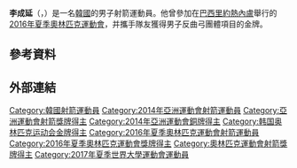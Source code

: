 {{MedalTableTop}}
{{MedalCountry|{{KOR}}}}
{{MedalSport|男子[[射箭|射箭]]}}
{{MedalCompetition|[[奧林匹克運動會|奧林匹克運動會]]}}
{{MedalGold|[[2016年夏季奧林匹克運動會|2016年 里約]]|[[2016年夏季奧林匹克運動會男子團體射箭比賽|男子團體]]}}
{{MedalCompetition|[[世界射箭錦標賽|世界射箭錦標賽]]}}
{{MedalGold|[[2013年世界射箭錦標賽|2013年 貝萊克]]|男子個人反曲弓}}
{{MedalBronze|[[2019年世界射箭錦標賽|2019年 斯海爾托亨博斯]]|男子團體反曲弓}}
{{MedalCompetition|[[亞洲運動會|亞洲運動會]]}}
{{MedalBronze|[[2014年亞洲運動會|2014年 仁川]]|[[2014年亞洲運動會射箭比賽|男子團體反曲弓]]}}
{{MedalCompetition|[[世界大學運動會|世界大學運動會]]}}
{{MedalGold|[[2015年夏季世界大學運動會|2015年 光州]]|[[2015年夏季世界大學運動會射箭比賽|男子個人反曲弓]]}}
{{MedalGold|[[2015年夏季世界大學運動會|2015年 光州]]|[[2015年夏季世界大學運動會射箭比賽|男子團體反曲弓]]}}
{{MedalGold|[[2015年夏季世界大學運動會|2015年 光州]]|[[2015年夏季世界大學運動會射箭比賽|混合團體反曲弓]]}}
{{MedalGold|[[2017年夏季世界大學運動會|2017年 臺北]]|[[2017年夏季世界大學運動會射箭比賽|男子個人反曲弓]]}}
{{MedalGold|[[2017年夏季世界大學運動會|2017年 臺北]]|[[2017年夏季世界大學運動會射箭比賽|男子團體反曲弓]]}}
{{MedalGold|[[2017年夏季世界大學運動會|2017年 臺北]]|[[2017年夏季世界大學運動會射箭比賽|混合團體反曲弓]]}}
{{MedalCompetition|[[世界青年射箭錦標賽|世界青年射箭錦標賽]]}}
{{MedalBronze|[[2011年世界青年射箭錦標賽|2011年 萊格尼察]]|青少年個人反曲弓}}
{{MedalSilver|[[2011年世界青年射箭錦標賽|2011年 萊格尼察]]|青少年團體反曲弓}}
{{MedalBottom}}
{{世大運獎牌記錄
|項目=射箭
|a1=2015
|b1=1
|c1=男子反曲弓
|a2=2015
|b2=1
|c2=男子反曲弓團體
|a3=2015
|b3=1
|c3=反曲弓混合團體
|a4=2017
|b4=1
|c4=男子反曲弓
|a5=2017
|b5=1
|c5=男子反曲弓團體
|a6=2017
|b6=1
|c6=反曲弓混合團體
}}
'''李成延'''（{{lang-ko|'''이승윤'''}}，{{bd|1995年|4月18日||}}）是一名[[韓國|韓國]]的男子射箭運動員。他曾參加在[[巴西|巴西]][[里約熱內盧|里約熱內盧]]舉行的[[2016年夏季奧林匹克運動會|2016年夏季奧林匹克運動會]]，并攜手隊友獲得男子反曲弓團體項目的金牌。

== 參考資料 ==
{{Reflist}}

== 外部連結 ==

{{DEFAULTSORT:Lee, Seung-yun}}

[[Category:韓國射箭運動員|Category:韓國射箭運動員]]
[[Category:2014年亞洲運動會射箭運動員|Category:2014年亞洲運動會射箭運動員]]
[[Category:亞洲運動會射箭獎牌得主|Category:亞洲運動會射箭獎牌得主]]
[[Category:2014年亞洲運動會銅牌得主|Category:2014年亞洲運動會銅牌得主]]
[[Category:韩国奥林匹克运动会金牌得主|Category:韩国奥林匹克运动会金牌得主]]
[[Category:2016年夏季奧林匹克運動會射箭運動員|Category:2016年夏季奧林匹克運動會射箭運動員]]
[[Category:2016年夏季奧林匹克運動會獎牌得主|Category:2016年夏季奧林匹克運動會獎牌得主]]
[[Category:奧林匹克運動會射箭獎牌得主|Category:奧林匹克運動會射箭獎牌得主]]
[[Category:2017年夏季世界大學運動會運動員|Category:2017年夏季世界大學運動會運動員]]
